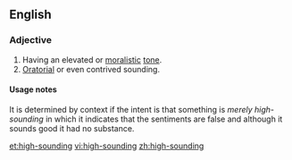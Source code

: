 ==English==

===Adjective===
{{en-adj|-}}

# Having an elevated or [[moralistic]] [[tone]].
# [[oratorial|Oratorial]] or even contrived sounding.

====Usage notes====
It is determined by context if the intent is that something is ''merely high-sounding'' in which it indicates that the sentiments are false and although it sounds good it had no substance.

[[et:high-sounding]]
[[vi:high-sounding]]
[[zh:high-sounding]]